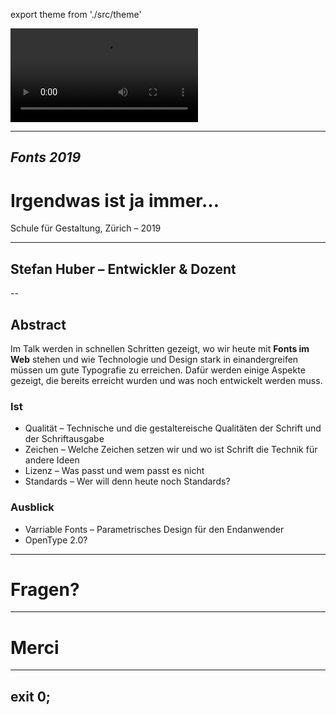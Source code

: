 export theme from './src/theme'


<Head>
  <title>Fonts 2019</title>
  <link href="https://fonts.googleapis.com/css?family=Work+Sans:400,700,900" rel="stylesheet" />
  <link href="./styles.css" rel="stylesheet" />
</Head>




<Video
  loop={true}
  src="https://cdn.jsdelivr.net/gh/signalwerk/talk.fonts2019@master/img/intro/intro.mp4"
/>

---

## *Fonts 2019*
# Irgendwas ist ja immer…



Schule für Gestaltung, Zürich – 2019 <!-- .element: className="footer" -->

---
## **Stefan Huber** – Entwickler & Dozent



--



## Abstract
Im Talk werden in schnellen Schritten gezeigt, wo wir heute mit **Fonts im Web** stehen und wie Technologie und Design stark in einandergreifen müssen um gute Typografie zu erreichen. Dafür werden einige Aspekte gezeigt, die bereits erreicht wurden und was noch entwickelt werden muss.

### Ist
* Qualität – Technische und die gestaltereische Qualitäten der Schrift und der Schriftausgabe
* Zeichen – Welche Zeichen setzen wir und wo ist Schrift die Technik für andere Ideen
* Lizenz – Was passt und wem passt es nicht
* Standards – Wer will denn heute noch Standards?

### Ausblick
* Varriable Fonts – Parametrisches Design für den Endanwender
* OpenType 2.0?





---
# Fragen?




---


# Merci




---

## exit 0;
